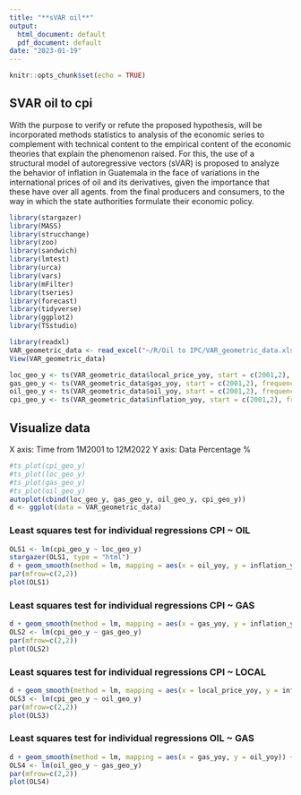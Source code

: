 ---
title: "**sVAR oil**"
output:
  html_document: default
  pdf_document: default
date: "2023-01-19"
---

```{r setup, include=FALSE}
knitr::opts_chunk$set(echo = TRUE)
```

## SVAR oil to cpi

With the purpose to verify or refute the proposed hypothesis, will be incorporated methods statistics to analysis of the economic series to complement with technical content to the empirical content of the economic theories that explain the phenomenon raised.
For this, the use of a structural model of autoregressive vectors (sVAR) is proposed to analyze the behavior of inflation in Guatemala in the face of variations in the international prices of oil and its derivatives, given the importance that these have over all agents. from the final producers and consumers, to the way in which the state authorities formulate their economic policy.

```{r library, include=FALSE}
library(stargazer)
library(MASS)
library(strucchange)
library(zoo)
library(sandwich)
library(lmtest)
library(urca)
library(vars)
library(mFilter)
library(tseries)
library(forecast)
library(tidyverse)
library(ggplot2)
library(TSstudio)

library(readxl)
VAR_geometric_data <- read_excel("~/R/Oil to IPC/VAR_geometric_data.xlsx")
View(VAR_geometric_data)

loc_geo_y <- ts(VAR_geometric_data$local_price_yoy, start = c(2001,2), frequency = 12)
gas_geo_y <- ts(VAR_geometric_data$gas_yoy, start = c(2001,2), frequency = 12)
oil_geo_y <- ts(VAR_geometric_data$oil_yoy, start = c(2001,2), frequency = 12)
cpi_geo_y <- ts(VAR_geometric_data$inflation_yoy, start = c(2001,2), frequency = 12)
```
## Visualize data 

X axis: Time from 1M2001 to 12M2022
Y axis: Data Percentage %

```{r, include = FALSE}

#ts_plot(cpi_geo_y)
#ts_plot(loc_geo_y)
#ts_plot(gas_geo_y)
#ts_plot(oil_geo_y)
autoplot(cbind(loc_geo_y, gas_geo_y, oil_geo_y, cpi_geo_y))
d <- ggplot(data = VAR_geometric_data)
```

### Least squares test for individual regressions CPI ~ OIL
\begin{table}[!htbp] \centering 
  \caption{} 
  \label{} 
\begin{tabular}{@{\extracolsep{5pt}}lc} 
\\[-1.8ex]\hline 
\hline \\[-1.8ex] 
 & \multicolumn{1}{c}{\textit{Dependent variable:}} \\ 
\cline{2-2} 
\\[-1.8ex] & cpi\_geo\_y \\ 
\hline \\[-1.8ex] 
 loc\_geo\_y & 0.057$^{***}$ \\ 
  & (0.008) \\ 
  & \\ 
 Constant & 0.021$^{***}$ \\ 
  & (0.001) \\ 
  & \\ 
\hline \\[-1.8ex] 
Observations & 252 \\ 
R$^{2}$ & 0.179 \\ 
Adjusted R$^{2}$ & 0.176 \\ 
Residual Std. Error & 0.010 (df = 250) \\ 
F Statistic & 54.434$^{***}$ (df = 1; 250) \\ 
\hline 
\hline \\[-1.8ex] 
\textit{Note:}  & \multicolumn{1}{r}{$^{*}$p$<$0.1; $^{**}$p$<$0.05; $^{***}$p$<$0.01} \\ 
\end{tabular} 
\end{table} 

```{r, echo=FALSE}
OLS1 <- lm(cpi_geo_y ~ loc_geo_y)
stargazer(OLS1, type = "html")
d + geom_smooth(method = lm, mapping = aes(x = oil_yoy, y = inflation_yoy)) + geom_point(mapping = aes(x = oil_yoy, y = inflation_yoy))
par(mfrow=c(2,2))
plot(OLS1)

```

### Least squares test for individual regressions CPI ~ GAS
```{r, ocho=FALSE}
d + geom_smooth(method = lm, mapping = aes(x = gas_yoy, y = inflation_yoy)) + geom_point(mapping = aes(x = gas_yoy, y = inflation_yoy))
OLS2 <- lm(cpi_geo_y ~ gas_geo_y)
par(mfrow=c(2,2))
plot(OLS2)

```

### Least squares test for individual regressions CPI ~ LOCAL
```{r, echo=FALSE}
d + geom_smooth(method = lm, mapping = aes(x = local_price_yoy, y = inflation_yoy)) + geom_point(mapping = aes(x = local_price_yoy, y = inflation_yoy))
OLS3 <- lm(cpi_geo_y ~ oil_geo_y)
par(mfrow=c(2,2))
plot(OLS3)

```

### Least squares test for individual regressions OIL ~ GAS
```{r, echo=FALSE}
d + geom_smooth(method = lm, mapping = aes(x = gas_yoy, y = oil_yoy)) + geom_point(mapping = aes(x = gas_yoy, y = oil_yoy))
OLS4 <- lm(oil_geo_y ~ gas_geo_y)
par(mfrow=c(2,2))
plot(OLS4)

```

